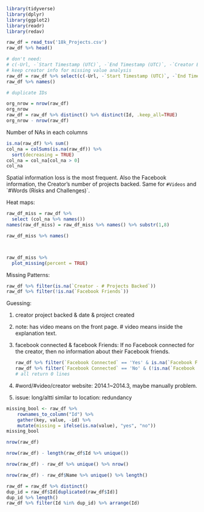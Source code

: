 ```r
library(tidyverse)
library(dplyr)
library(ggplot2)
library(readr)
library(redav)
```

```r
raw_df = read_tsv('18k_Projects.csv')
raw_df %>% head()
```

```r
# don't need:
# c(-Url, -`Start Timestamp (UTC)`, -`End Timestamp (UTC)`, -`Creator Bio`, -`Creator Website`)
# keep creator info for missing value analysis
raw_df = raw_df %>% select(c(-Url, -`Start Timestamp (UTC)`, -`End Timestamp (UTC)`))
raw_df %>% names()
```

```r
# duplicate IDs

org_nrow = nrow(raw_df)
org_nrow
raw_df = raw_df %>% distinct() %>% distinct(Id, .keep_all=TRUE)
org_nrow - nrow(raw_df)
```

Number of NAs in each columns

```r
is.na(raw_df) %>% sum()
col_na = colSums(is.na(raw_df)) %>%
  sort(decreasing = TRUE)
col_na = col_na[col_na > 0]
col_na
```

Spatial information loss is the most frequent. Also the Facebook information, the Creator's number of projects backed. Same for `#Videos` and \`#Words (Risks and Challenges)\`.

Heat maps:

```r
raw_df_miss = raw_df %>% 
  select (col_na %>% names())
names(raw_df_miss) = raw_df_miss %>% names() %>% substr(1,8)

raw_df_miss %>% names()



raw_df_miss %>% 
  plot_missing(percent = TRUE)
```

Missing Patterns:

```r
raw_df %>% filter(is.na(`Creator - # Projects Backed`))
raw_df %>% filter(!is.na(`Facebook Friends`))
```

Guessing:

1.  creator project backed & date & project created

2.  note: has video means on the front page. \# video means inside the explanation text.

3.  facebook connected & facebook Friends: If no Facebook connected for the creator, then no information about their Facebook friends.

    ```r
    raw_df %>% filter(`Facebook Connected` == 'Yes' & is.na(`Facebook Friends`))
    raw_df %>% filter(`Facebook Connected` == 'No' & (!is.na(`Facebook Friends`)))
    # all return 0 lines
    ```

4.  #word/#video/creator website: 2014.1\~2014.3, maybe manually problem.

5.  issue: long/altti similar to location: redundancy

```r
missing_bool <- raw_df %>% 
    rownames_to_column("Id") %>% 
    gather(key, value, -id) %>% 
    mutate(missing = ifelse(is.na(value), "yes", "no"))
missing_bool
```

```r
nrow(raw_df)
```

```r
nrow(raw_df) - length(raw_df$Id %>% unique())
```

```r
nrow(raw_df) - raw_df %>% unique() %>% nrow()
```

```r
nrow(raw_df) - raw_df$Name %>% unique() %>% length()
```

```r
raw_df = raw_df %>% distinct()
dup_id = raw_df$Id[duplicated(raw_df$Id)]
dup_id %>% length()
raw_df %>% filter(Id %in% dup_id) %>% arrange(Id)
```
